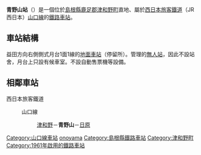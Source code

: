 {{日本車站資訊
|公司色 = #0072bc
|文字色 =
|站名 = 青野山站
|圖片 = Aonoyama20080712.JPG
|pxl = 
|圖片說明 = 月臺
|日文原名 = 青野山
|平假名 = あおのやま
|羅馬拼音 = Aonoyama
|電報略號 = ノヤ
|所在地 = [[島根縣|島根縣]][[鹿足郡|鹿足郡]][[津和野町|津和野町]]直地
|車站構造 = [[地面車站|地面車站]]
|月台配置 = 1面1線
|啟用年月日 = 1961年（[[昭和|昭和]]36年）4月1日
|乘客人數 = 2
|統計年度 = 2013年
|轉車 =
|備註 = [[無人站|無人站]]
|全寬備註 = 

|adjacent = {{Adjacent stations|system=西日本旅客鐵道|line=山口線|left=津和野|right=日原|note-left=3.2km|note-mid=距離[[新山口站|新山口]]66.1km|note-right=6.7km}}
}}
'''青野山站'''（{{jpn|j=青野山駅|hg=あおのやまえき|rm=Aonoyama eki|f=y}}）是一個位於[[島根縣|島根縣]][[鹿足郡|鹿足郡]][[津和野町|津和野町]]直地、屬於[[西日本旅客鐵道|西日本旅客鐵道]]（JR西日本）[[山口線|山口線]]的[[鐵路車站|鐵路車站]]。
== 車站結構 ==
益田方向右側側式月台1面1線的[[地面車站|地面車站]]（停留所）。{{link-ja|山口地域鐵道部|山口地域鉄道部}}管理的[[無人站|無人站]]，因此不設站舍，月台上只設有候車室。不設自動售票機等設備。
== 相鄰車站 ==
; 西日本旅客鐵道
: {{color|#f37052|■}}山口線
:: [[津和野站|津和野]]－'''青野山'''－[[日原站|日原]]
{{DEFAULTSORT:Aonoyama}}
{{Japan-rail-stub}}
{{山口線}}
[[Category:山口線車站|Category:山口線車站]]
[[Category:日本鐵路車站_A|onoyama]]
[[Category:島根縣鐵路車站|Category:島根縣鐵路車站]]
[[Category:津和野町|Category:津和野町]]
[[Category:1961年啟用的鐵路車站|Category:1961年啟用的鐵路車站]]
